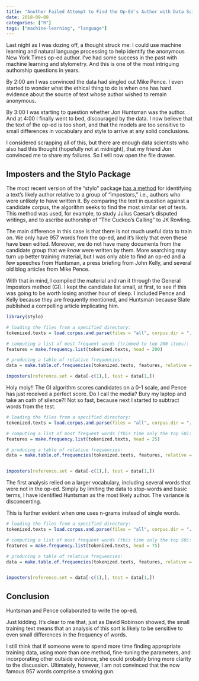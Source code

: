 ```yaml
---
title: "Another Failed Attempt to Find the Op-Ed's Author with Data Science"
date: 2018-09-08
categories: ["R"]
tags: ["machine-learning", "language"]
---
```


Last night as I was dozing off, a thought struck me: I could use machine learning and natural language processing to help identify the anonymous New York Times op-ed author. I've had some success in the past with machine learning and stylometry. And this is one of the most intriguing authorship questions in years. 

By 2:00 am I was convinced the data had singled out Mike Pence. I even started to wonder what the ethical thing to do is when one has hard evidence about the source of text whose author wished to remain anonymous. 

By 3:00 I was starting to question whether Jon Huntsman was the author. And at 4:00 I finally went to bed, discouraged by the data. I now believe that the text of the op-ed is too short, and that the models are too sensitive to small differences in vocabulary and style to arrive at any solid conclusions. 

I considered scrapping all of this, but there are enough data scientists who also had this thought (hopefully not at midnight), that my friend Jon convinced me to share my failures. So I will now open the file drawer.


## Imposters and the Stylo Package

The most recent version of the "stylo" package [has a method](https://computationalstylistics.github.io/blog/imposters/) for identifying a text's likely author relative to a group of "impostors," i.e., authors who were unlikely to have written it. By comparing the text in question against a candidate corpus, the algorithm seeks to find the most similar set of texts. This method was used, for example, to study Julius Caesar’s disputed writings, and to ascribe authorship of “The Cuckoo’s Calling” to JK Rowling. 

The main difference in this case is that there is not much useful data to train on. We only have 957 words from the op-ed, and it's likely that even these have been edited. Moreover, we do not have many documents from the candidate group that we *know* were written by them. More searching may turn up better training material, but I was only able to find an op-ed and a few speeches from Huntsman, a press briefing from John Kelly, and several old blog articles from Mike Pence. 

With that in mind, I compiled the material and ran it through the General Impostors method (GI). I kept the candidate list small, at first, to see if this was going to be worth losing another hour of sleep. I included Pence and Kelly because they are frequently mentioned, and Huntsman because Slate published a compelling article implicating him.   


```r
library(stylo)

# loading the files from a specified directory:
tokenized.texts = load.corpus.and.parse(files = "all", corpus.dir = "../../data/2018 corpus/")

# computing a list of most frequent words (trimmed to top 200 items):
features = make.frequency.list(tokenized.texts, head = 200)

# producing a table of relative frequencies:
data = make.table.of.frequencies(tokenized.texts, features, relative = TRUE)

imposters(reference.set = data[-c(1),], test = data[1,])

```


Holy moly!! The GI algorithm scores candidates on a 0-1 scale, and Pence has just received a perfect score. Do I call the media? Bury my laptop and take an oath of silence?! Not so fast, because next I started to subtract words from the test. 


```r
# loading the files from a specified directory:
tokenized.texts = load.corpus.and.parse(files = "all", corpus.dir = "../../data/2018 corpus/")

# computing a list of most frequent words (this time only the top 50):
features = make.frequency.list(tokenized.texts, head = 25)

# producing a table of relative frequencies:
data = make.table.of.frequencies(tokenized.texts, features, relative = TRUE)


imposters(reference.set = data[-c(1),], test = data[1,])
```

The first analysis relied on a larger vocabulary, including several words that were not in the op-ed. Simply by limiting the data to stop-words and basic terms, I have identified Huntsman as the most likely author. The variance is disconcerting.

This is further evident when one uses n-grams instead of single words. 

```r
# loading the files from a specified directory:
tokenized.texts = load.corpus.and.parse(files = "all", corpus.dir = "../../data/2018 corpus/", ngram.size = 2)

# computing a list of most frequent words (this time only the top 50):
features = make.frequency.list(tokenized.texts, head = 75)

# producing a table of relative frequencies:
data = make.table.of.frequencies(tokenized.texts, features, relative = TRUE)


imposters(reference.set = data[-c(1),], test = data[1,])
```

## Conclusion
Huntsman and Pence collaborated to write the op-ed.

Just kidding. It's clear to me that, just as David Robinson showed, the small training text means that an analysis of this sort is likely to be sensitive to even small differences in the frequency of words. 

I still think that if someone were to spend more time finding appropriate training data, using more than one method, fine-tuning the parameters, and incorporating other outside evidence, she could probably bring more clarity to the discussion. Ultimately, however, I am not convinced that the now famous 957 words comprise a smoking gun.  